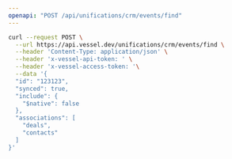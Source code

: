 ```yaml
---
openapi: "POST /api/unifications/crm/events/find"
---
```


<RequestExample>

```bash Request
curl --request POST \
  --url https://api.vessel.dev/unifications/crm/events/find \
  --header 'Content-Type: application/json' \
  --header 'x-vessel-api-token: ' \
  --header 'x-vessel-access-token: '\
  --data '{
  "id": "123123",
  "synced": true,
  "include": {
    "$native": false
  },
  "associations": [
    "deals",
    "contacts"
  ]
}'
```

</RequestExample>
